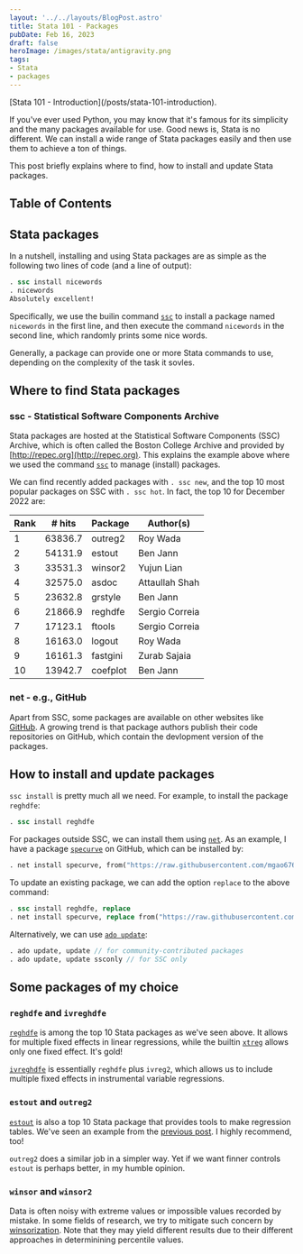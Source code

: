 ```yaml
---
layout: '../../layouts/BlogPost.astro'
title: Stata 101 - Packages
pubDate: Feb 16, 2023
draft: false
heroImage: /images/stata/antigravity.png
tags:
- Stata
- packages
---
```



<Aside type="tip" title="Previous section">
  [Stata 101 - Introduction](/posts/stata-101-introduction).
</Aside>

If you've ever used Python, you may know that it's famous for its simplicity and the many packages available for use. Good news is, Stata is no different. We can install a wide range of Stata packages easily and then use them to achieve a ton of things. 

This post briefly explains where to find, how to install and update Stata packages.

## Table of Contents

## Stata packages

In a nutshell, installing and using Stata packages are as simple as the following two lines of code (and a line of output):

```stata
. ssc install nicewords
. nicewords
Absolutely excellent!
```

Specifically, we use the builin command [`ssc`](https://www.stata.com/manuals/rssc.pdf) to install a package named `nicewords` in the first line, and then execute the command `nicewords` in the second line, which randomly prints some nice words.

Generally, a package can provide one or more Stata commands to use, depending on the complexity of the task it sovles.

## Where to find Stata packages

### ssc - Statistical Software Components Archive

Stata packages are hosted at the Statistical Software Components (SSC) Archive, which is often called the Boston College Archive and provided by [http://repec.org](http://repec.org). This explains the example above where we used the command [`ssc`](https://www.stata.com/manuals/rssc.pdf) to manage (install) packages. 

We can find recently added packages with `. ssc new`, and the top 10 most popular packages on SSC with `. ssc hot`. In fact, the top 10 for December 2022 are:

| Rank | # hits  | Package  | Author(s)      |
|------|---------|----------|----------------|
| 1    | 63836.7 | outreg2  | Roy Wada       |
| 2    | 54131.9 | estout   | Ben Jann       |
| 3    | 33531.3 | winsor2  | Yujun Lian     |
| 4    | 32575.0 | asdoc    | Attaullah Shah |
| 5    | 23632.8 | grstyle  | Ben Jann       |
| 6    | 21866.9 | reghdfe  | Sergio Correia |
| 7    | 17123.1 | ftools   | Sergio Correia |
| 8    | 16163.0 | logout   | Roy Wada       |
| 9    | 16161.3 | fastgini | Zurab Sajaia   |
| 10   | 13942.7 | coefplot | Ben Jann       |

### net - e.g., GitHub

Apart from SSC, some packages are available on other websites like [GitHub](https://github.com/search?l=Stata&q=stata&type=Repositories). A growing trend is that package authors publish their code repositories on GitHub, which contain the devlopment version of the packages.

## How to install and update packages

`ssc install` is pretty much all we need. For example, to install the package `reghdfe`:

```stata
. ssc install reghdfe
```

For packages outside SSC, we can install them using [`net`](https://www.stata.com/manuals/rnet.pdf). As an example, I have a package [`specurve`](https://github.com/mgao6767/specurve) on GitHub, which can be installed by:

```stata
. net install specurve, from("https://raw.githubusercontent.com/mgao6767/specurve/master")
```

To update an existing package, we can add the option `replace` to the above command:

```stata
. ssc install reghdfe, replace
. net install specurve, replace from("https://raw.githubusercontent.com/mgao6767/specurve/master")
````

Alternatively, we can use [`ado update`](https://www.stata.com/manuals/radoupdate.pdf):

```stata
. ado update, update // for community-contributed packages
. ado update, update ssconly // for SSC only
```

## Some packages of my choice

### `reghdfe` and `ivreghdfe`

[`reghdfe`](https://github.com/sergiocorreia/reghdfe) is among the top 10 Stata packages as we've seen above. It allows for multiple fixed effects in linear regressions, while the builtin [`xtreg`](https://www.stata.com/manuals/xtxtreg.pdf) allows only one fixed effect. It's gold!

[`ivreghdfe`](https://github.com/sergiocorreia/ivreghdfe) is essentially `reghdfe` plus `ivreg2`, which allows us to include multiple fixed effects in instrumental variable regressions.

### `estout` and `outreg2`

[`estout`](https://github.com/benjann/estout) is also a top 10 Stata package that provides tools to make regression tables. We've seen an example from the [previous post](/posts/stata-101-introduction#save-to-latex). I highly recommend, too!

`outreg2` does a similar job in a simpler way. Yet if we want finner controls `estout` is perhaps better, in my humble opinion.

### `winsor` and `winsor2`

Data is often noisy with extreme values or impossible values recorded by mistake. In some fields of research, we try to mitigate such concern by [winsorization](https://en.wikipedia.org/wiki/Winsorizing). Note that they may yield different results due to their different approaches in determinining percentile values.
